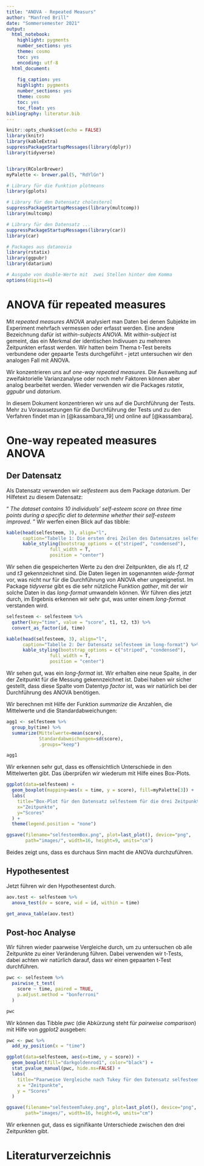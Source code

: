 ```yaml
---
title: "ANOVA - Repeated Measurs"
author: "Manfred Brill"
date: "Sommersemester 2021"
output: 
  html_notebook:
    highlight: pygments
    number_sections: yes
    theme: cosmo
    toc: yes
    encoding: utf-8
  html_document: 
    
    fig_caption: yes
    highlight: pygments
    number_sections: yes
    theme: cosmo
    toc: yes
    toc_float: yes  
bibliography: literatur.bib 
---
```


```r
knitr::opts_chunk$set(echo = FALSE)
library(knitr)
library(kableExtra)
suppressPackageStartupMessages(library(dplyr))
library(tidyverse)


library(RColorBrewer)
myPalette <- brewer.pal(5, "RdYlGn")

# Library für die Funktion plotmeans
library(gplots)

# Library für den Datensatz cholesterol
suppressPackageStartupMessages(library(multcomp))
library(multcomp)

# Library für den Datensatz ...
suppressPackageStartupMessages(library(car))
library(car)

# Packages aus datanovia
library(rstatix)
library(ggpubr)
library(datarium)

# Ausgabe von double-Werte mit  zwei Stellen hinter dem Komma
options(digits=4)
```

# ANOVA für repeated measures
Mit *repeated measures ANOVA* analysiert man Daten bei denen Subjekte im Experiment
mehrfach vermessen oder erfasst werden. Eine andere Bezeichnung dafür
ist *within-subjects ANOVA*. Mit *within-subject* ist gemeint, das ein Merkmal
der identischen Indivuuen zu mehreren Zeitpunkten erfasst werden. Wir hatten beim Thema
t-Test bereits verbundene oder gepaarte Tests durchgeführt - jetzt untersuchen wir
den analogen Fall mit ANOVA.

Wir konzentrieren uns auf *one-way repeated measures*. Die Ausweitung auf zweifaktorielle
Varianzanalyse oder noch mehr Faktoren können aber analog bearbeitet werden. Wieder verwenden wir die Packages *rstatix*, *ggpubr* und *datarium*.

In diesem Dokument konzentrieren wir uns auf die Durchführung der Tests. 
Mehr zu Voraussetzungen für die Durchführung der Tests und zu den Verfahren findet man 
in  [@kassambara_19] und online auf [@kassambara].

# One-way repeated measures ANOVA

## Der Datensatz
Als Datensatz verwenden wir *selfesteem* aus dem Package *datarium*. Der Hilfetext zu diesem Datensatz:

"*
The dataset contains 10 individuals' self-esteem score on three time points during a specific diet to determine whether their self-esteem improved.
*"
Wir werfen einen Blick auf das tibble:

```r
kable(head(selfesteem, 3), align="l",
      caption="Tabelle 1: Die ersten drei Zeilen des Datensatzes selfesteem") %>%
      kable_styling(bootstrap_options = c("striped", "condensed"), 
                full_width = T, 
                position = "center")
```

Wir sehen die gespeicherten Werte zu den drei Zeitpunkten, die als *t1*, *t2* und *t3* gekennzeichnet sind. Die Daten liegen im sogenannten *wide-format* vor, was nicht nur für
die Durchführung von ANOVA eher ungeeignetist. Im Package *tidyverse* gibt es die
sehr nützliche Funktion *gather*, mit der wir solche Daten in das *long-format*
umwandeln können. Wir führen dies jetzt durch, im Ergebnis erkennen wir sehr gut,
was unter einem *long-format* verstanden wird.

```r
selfesteem <- selfesteem %>%
  gather(key="time", value = "score", t1, t2, t3) %>%
  convert_as_factor(id, time)

kable(head(selfesteem, 3), align="l",
      caption="Tabelle 2: Der Datensatz selfesteem im long-format") %>%
      kable_styling(bootstrap_options = c("striped", "condensed"), 
                full_width = T, 
                position = "center")
```

Wir sehen gut, was ein *long-format* ist. Wir erhalten eine neue Spalte, in der der Zeitpunkt für die Messung gekennzeichnet ist. Dabei haben wir sicher gestellt, dass diese Spalte vom Datentyp *factor* ist, was wir natürlich bei der Durchführung des ANOVA benötigen.

Wir berechnen mit Hilfe der Funktion *summarize* die Anzahlen, die Mittelwerte und die Standardabweichungen:

```r
agg1 <- selfesteem %>%
  group_by(time) %>%
  summarize(Mittelwerte=mean(score),
            Standardabweichungen=sd(score),
            .groups="keep")

agg1
```

Wir erkennen sehr gut, dass es offensichtlich Unterschiede in den Mittelwerten gibt. Das überprüfen wir wiederum mit Hilfe eines Box-Plots.

```r
ggplot(data=selfesteem) +
  geom_boxplot(mapping=aes(x = time, y = score), fill=myPalette[3]) +
  labs(
    title="Box-Plot für den Datensatz selfesteem für die drei Zeitpunkte", 
    x="Zeitpunkte", 
    y="Scores"
  ) +
  theme(legend.position = "none")

ggsave(filename="selfesteemBox.png", plot=last_plot(), device="png",
       path="images/", width=16, height=9, units="cm")
```
Beides zeigt uns, dass es durchaus Sinn macht die ANOVa durchzuführen.

## Hypothesentest
Jetzt führen wir den Hypothesentest durch.

```r
aov.test <- selfesteem %>%
  anova_test(dv = score, wid = id, within = time)

get_anova_table(aov.test)
```

## Post-hoc Analyse
Wir führen wieder paarweise Vergleiche durch, um zu untersuchen ob alle Zeitpunkte
zu einer Veränderung führen. Dabei verwenden wir t-Tests, dabei achten wir natürlich darauf,
dass wir einen gepaarten t-Test durchführen.

```r
pwc <- selfesteem %>%
  pairwise_t_test(
    score ~ time, paired = TRUE,
    p.adjust.method = "bonferroni"
  )

pwc
```
Wir können das Tibble *pwc* (die Abkürzung steht für *pairweise comparison*)
mit Hilfe von *ggplot2* ausgeben:

```r
pwc <- pwc %>% 
  add_xy_position(x = "time")

ggplot(data=selfesteem, aes(x=time, y = score)) + 
  geom_boxplot(fill="darkgoldenrod1", color="black") + 
  stat_pvalue_manual(pwc, hide.ns=FALSE) + 
  labs(
    title="Paarweise Vergleiche nach Tukey für den Datensatz selfesteem",
    x = "Zeitpunkte",
    y = "Scores"
  )

ggsave(filename="selfesteemTukey.png", plot=last_plot(), device="png",
       path="images/", width=16, height=9, units="cm")
```

Wir erkennen gut, dass es signifikante Unterschiede zwischen den drei Zeitpunkten gibt.

# Literaturverzeichnis

